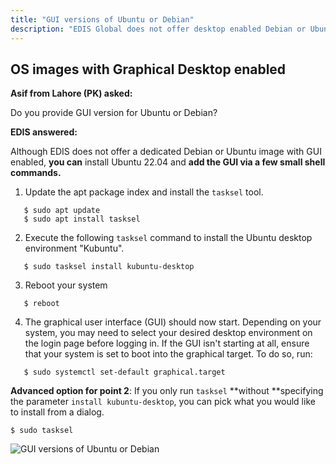 ```yaml
---
title: "GUI versions of Ubuntu or Debian"
description: "EDIS Global does not offer desktop enabled Debian or Ubuntu images, but users can install Ubuntu 22.04 and enable the GUI via a few shell commands."
---
```


## OS images with Graphical Desktop enabled

**Asif from Lahore (PK) asked:**

Do you provide GUI version for Ubuntu or Debian?

**EDIS answered:**

Although EDIS does not offer a dedicated Debian or Ubuntu image with GUI enabled, **you can** install Ubuntu 22.04 and **add the GUI via a few small shell commands.**

1. Update the apt package index and install the `tasksel` tool.
```shell
   $ sudo apt update
   $ sudo apt install tasksel
   ```

2. Execute the following `tasksel` command to install the Ubuntu desktop environment "Kubuntu".
```shell
   $ sudo tasksel install kubuntu-desktop
   ```

3. Reboot your system
```shell
   $ reboot
   ```

4. The graphical user interface (GUI) should now start. Depending on your system, you may need to select your desired desktop environment on the login page before logging in. If the GUI isn't starting at all, ensure that your system is set to boot into the graphical target. To do so, run:
```shell
   $ sudo systemctl set-default graphical.target
   ```

**Advanced option for point 2**: If you only run `tasksel` \*\*without \*\*specifying the parameter `install kubuntu-desktop`, you can pick what you would like to install from a dialog.

```shell
$ sudo tasksel
```

![GUI versions of Ubuntu or Debian](/assets/tasksel_ubuntu_debian_eb743512d0.png)
